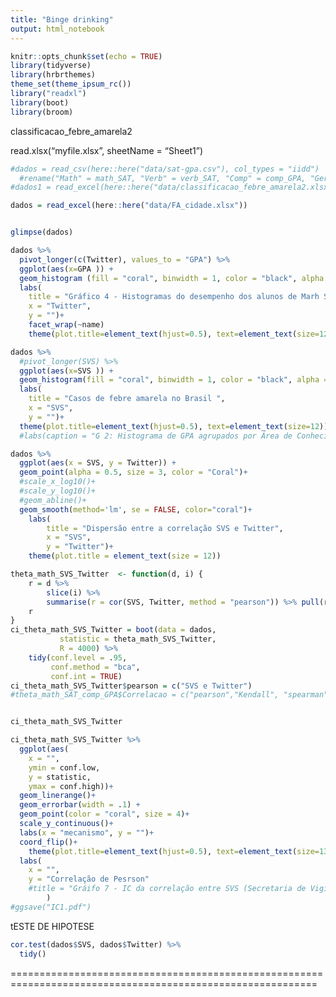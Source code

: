 ```yaml
---
title: "Binge drinking"
output: html_notebook
---
```



```r
knitr::opts_chunk$set(echo = TRUE)
library(tidyverse)
library(hrbrthemes)
theme_set(theme_ipsum_rc())
library("readxl")
library(boot)
library(broom)
```
classificacao_febre_amarela2

read.xlsx("myfile.xlsx", sheetName = "Sheet1")

```r
#dados = read_csv(here::here("data/sat-gpa.csv"), col_types = "iidd")
  #rename("Math" = math_SAT, "Verb" = verb_SAT, "Comp" = comp_GPA, "Geral" = univ_GPA)
#dados1 = read_excel(here::here("data/classificacao_febre_amarela2.xlsx"))

dados = read_excel(here::here("data/FA_cidade.xlsx"))


glimpse(dados)
```

```r
dados %>%
  pivot_longer(c(Twitter), values_to = "GPA") %>%
  ggplot(aes(x=GPA )) +
  geom_histogram (fill = "coral", binwidth = 1, color = "black", alpha = .6) + 
  labs(
    title = "Gráfico 4 - Histogramas do desempenho dos alunos de Marh SAT e verb SAT", 
    x = "Twitter",
    y = "")+
    facet_wrap(~name) 
    theme(plot.title=element_text(hjust=0.5), text=element_text(size=12)) 


```





```r
dados %>%
  #pivot_longer(SVS) %>%
  ggplot(aes(x=SVS )) +
  geom_histogram(fill = "coral", binwidth = 1, color = "black", alpha = .6) + 
  labs(
    title = "Casos de febre amarela no Brasil ", 
    x = "SVS",
    y = "")+
  theme(plot.title=element_text(hjust=0.5), text=element_text(size=12))
  #labs(caption = "G 2: Histograma de GPA agrupados por Área de Conhecimento.")
```


```r
dados %>% 
  ggplot(aes(x = SVS, y = Twitter)) + 
  geom_point(alpha = 0.5, size = 3, color = "Coral")+
  #scale_x_log10()+
  #scale_y_log10()+
  #geom_abline()+
  geom_smooth(method='lm', se = FALSE, color="coral")+
    labs(
        title = "Dispersão entre a correlação SVS e Twitter", 
        x = "SVS", 
        y = "Twitter")+
    theme(plot.title = element_text(size = 12))
```






```r
theta_math_SVS_Twitter  <- function(d, i) {
    r = d %>% 
        slice(i) %>% 
        summarise(r = cor(SVS, Twitter, method = "pearson")) %>% pull(r)
    r
}
ci_theta_math_SVS_Twitter = boot(data = dados,
           statistic = theta_math_SVS_Twitter,
           R = 4000) %>%
    tidy(conf.level = .95,
         conf.method = "bca",
         conf.int = TRUE)
ci_theta_math_SVS_Twitter$pearson = c("SVS e Twitter")
#theta_math_SAT_comp_GPA$Correlacao = c("pearson","Kendall", "spearman")


ci_theta_math_SVS_Twitter
```


```r
ci_theta_math_SVS_Twitter %>% 
  ggplot(aes(
    x = "",
    ymin = conf.low,
    y = statistic,
    ymax = conf.high))+
  geom_linerange()+
  geom_errorbar(width = .1) + 
  geom_point(color = "coral", size = 4)+
  scale_y_continuous()+
  labs(x = "mecanismo", y = "")+
  coord_flip()+
    theme(plot.title=element_text(hjust=0.5), text=element_text(size=130)) +
  labs(
    x = "",
    y = "Correlação de Pesrson"
    #title = "Gráifo 7 - IC da correlação entre SVS (Secretaria de Vigilância em Saúde) e Twitter por cidade"
        )
#ggsave("IC1.pdf") 

```

tESTE DE HIPOTESE

```r
cor.test(dados$SVS, dados$Twitter) %>%
  tidy()
```

===========================================================================================================




